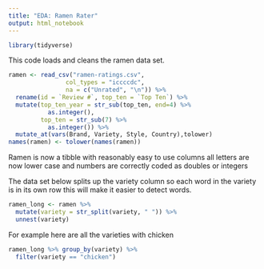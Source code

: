 ```yaml
---
title: "EDA: Ramen Rater"
output: html_notebook
---
```



```r
library(tidyverse)
```

This code loads and cleans the ramen data set.

```r
ramen <- read_csv("ramen-ratings.csv",
                col_types = "iccccdc",
                na = c("Unrated", "\n")) %>%
  rename(id = `Review #`, top_ten = `Top Ten`) %>%
  mutate(top_ten_year = str_sub(top_ten, end=4) %>%
           as.integer(),
         top_ten = str_sub(7) %>%
           as.integer()) %>%
  mutate_at(vars(Brand, Variety, Style, Country),tolower)
names(ramen) <- tolower(names(ramen))
```

Ramen is now a tibble with reasonably easy to use columns all letters are now lower case and numbers are correctly coded as doubles or integers

The data set below splits up the variety column so each word in the variety is in its own row this will make it easier to detect words.

```r
ramen_long <- ramen %>%
  mutate(variety = str_split(variety, " ")) %>%
  unnest(variety)
```

For example here are all the varieties with chicken

```r
ramen_long %>% group_by(variety) %>%
  filter(variety == "chicken")
```
